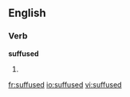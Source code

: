 
==English==

===Verb===
'''suffused'''

# {{past of|[[suffuse]]}}

[[fr:suffused]]
[[io:suffused]]
[[vi:suffused]]
